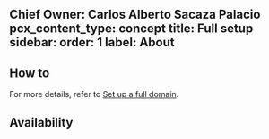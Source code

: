 Chief Owner: Carlos Alberto Sacaza Palacio
pcx_content_type: concept
title: Full setup
sidebar:
  order: 1
  label: About
---


<Render file="full-setup-definition" />

## How to

For more details, refer to [Set up a full domain](/dns/zone-setups/full-setup/setup/).

## Availability

<FeatureTable id="dns.full_setup" />
